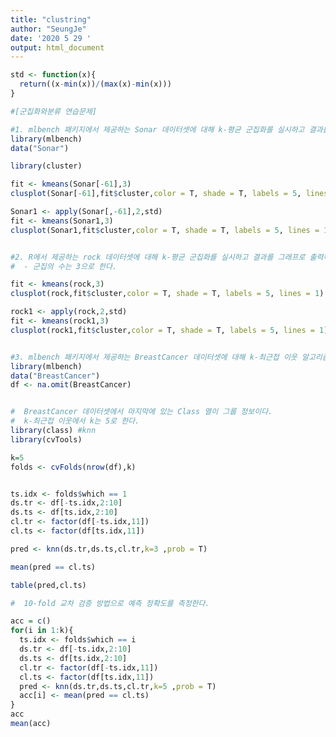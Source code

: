 ---
title: "clustring"
author: "SeungJe"
date: '2020 5 29 '
output: html_document
---

```{r}
std <- function(x){
  return((x-min(x))/(max(x)-min(x)))
}

#[군집화와분류 연습문제]

#1. mlbench 패키지에서 제공하는 Sonar 데이터셋에 대해 k-평균 군집화를 실시하고 결과를 그래프로 출력하세요.
library(mlbench)
data("Sonar")

library(cluster)

fit <- kmeans(Sonar[-61],3)
clusplot(Sonar[-61],fit$cluster,color = T, shade = T, labels = 5, lines = 1)

Sonar1 <- apply(Sonar[,-61],2,std)
fit <- kmeans(Sonar1,3)
clusplot(Sonar1,fit$cluster,color = T, shade = T, labels = 5, lines = 1)


#2. R에서 제공하는 rock 데이터셋에 대해 k-평균 군집화를 실시하고 결과를 그래프로 출력하세요.
#  - 군집의 수는 3으로 한다.

fit <- kmeans(rock,3)
clusplot(rock,fit$cluster,color = T, shade = T, labels = 5, lines = 1)

rock1 <- apply(rock,2,std)
fit <- kmeans(rock1,3)
clusplot(rock1,fit$cluster,color = T, shade = T, labels = 5, lines = 1)


#3. mlbench 패키지에서 제공하는 BreastCancer 데이터셋에 대해 k-최근접 이웃 알고리즘을 이용하여 모델을 만들고 예측 정확도를 측정하세요.
library(mlbench)
data("BreastCancer") 
df <- na.omit(BreastCancer)


#  BreastCancer 데이터셋에서 마지막에 있는 Class 열이 그룹 정보이다.
#  k-최근접 이웃에서 k는 5로 한다.
library(class) #knn
library(cvTools)

k=5
folds <- cvFolds(nrow(df),k)


ts.idx <- folds$which == 1
ds.tr <- df[-ts.idx,2:10]
ds.ts <- df[ts.idx,2:10]
cl.tr <- factor(df[-ts.idx,11])
cl.ts <- factor(df[ts.idx,11])

pred <- knn(ds.tr,ds.ts,cl.tr,k=3 ,prob = T)

mean(pred == cl.ts)

table(pred,cl.ts)

#  10-fold 교차 검증 방법으로 예측 정확도를 측정한다.

acc = c()
for(i in 1:k){
  ts.idx <- folds$which == i
  ds.tr <- df[-ts.idx,2:10]
  ds.ts <- df[ts.idx,2:10]
  cl.tr <- factor(df[-ts.idx,11])
  cl.ts <- factor(df[ts.idx,11])
  pred <- knn(ds.tr,ds.ts,cl.tr,k=5 ,prob = T)
  acc[i] <- mean(pred == cl.ts)
}
acc
mean(acc)

```